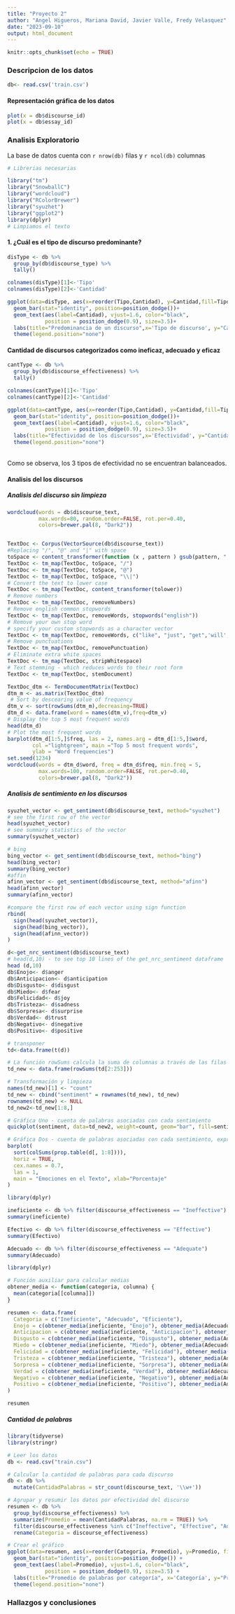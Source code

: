 ```yaml
---
title: "Proyecto 2"
author: "Angel Higueros, Mariana David, Javier Valle, Fredy Velasquez"
date: "2023-09-10"
output: html_document
---
```


```r
knitr::opts_chunk$set(echo = TRUE)
```



### Descripcion de los datos

```r

db<- read.csv('train.csv')


```


#### Representación gráfica de los datos

```r
plot(x = db$discourse_id)
plot(x = db$essay_id)
```

### Analisis Exploratorio

La base de datos cuenta con `r nrow(db)` filas y `r ncol(db)` columnas


```r
# Librerias necesarias

library("tm")
library("SnowballC")
library("wordcloud")
library("RColorBrewer")
library("syuzhet")
library("ggplot2")
library(dplyr)
# Limpiamos el texto

```
#### 1. ¿Cuál es el tipo de discurso predominante?

```r

disType <- db %>% 
  group_by(db$discourse_type) %>% 
  tally()

colnames(disType)[1]<-'Tipo'
colnames(disType)[2]<-'Cantidad'

ggplot(data=disType, aes(x=reorder(Tipo,Cantidad), y=Cantidad,fill=Tipo)) +
  geom_bar(stat="identity", position=position_dodge())+
  geom_text(aes(label=Cantidad), vjust=1.6, color="black",
            position = position_dodge(0.9), size=3.5)+
  labs(title="Predominancia de un discurso",x='Tipo de discurso', y="Cantidad")+
  theme(legend.position="none")
```



#### Cantidad de discursos categorizados como ineficaz, adecuado y eficaz

```r
cantType <- db %>% 
  group_by(db$discourse_effectiveness) %>% 
  tally()

colnames(cantType)[1]<-'Tipo'
colnames(cantType)[2]<-'Cantidad'

ggplot(data=cantType, aes(x=reorder(Tipo,Cantidad), y=Cantidad,fill=Tipo)) +
  geom_bar(stat="identity", position=position_dodge())+
  geom_text(aes(label=Cantidad), vjust=1.6, color="black",
            position = position_dodge(0.9), size=3.5)+
  labs(title="Efectividad de los discursos",x='Efectividad', y="Cantidad")+
  theme(legend.position="none")

```
<br />
Como se observa, los 3 tipos de efectividad no se encuentran balanceados.

#### Analisis del los discursos

##### Analisis del discurso sin limpieza
```R

wordcloud(words = db$discourse_text, 
          max.words=80, random.order=FALSE, rot.per=0.40, 
          colors=brewer.pal(8, "Dark2"))



```


```r

TextDoc <- Corpus(VectorSource(db$discourse_text))
#Replacing "/", "@" and "|" with space
toSpace <- content_transformer(function (x , pattern ) gsub(pattern, " ", x))
TextDoc <- tm_map(TextDoc, toSpace, "/")
TextDoc <- tm_map(TextDoc, toSpace, "@")
TextDoc <- tm_map(TextDoc, toSpace, "\\|")
# Convert the text to lower case
TextDoc <- tm_map(TextDoc, content_transformer(tolower))
# Remove numbers
TextDoc <- tm_map(TextDoc, removeNumbers)
# Remove english common stopwords
TextDoc <- tm_map(TextDoc, removeWords, stopwords("english"))
# Remove your own stop word
# specify your custom stopwords as a character vector
TextDoc <- tm_map(TextDoc, removeWords, c("like", "just", "get",'will','new','now','via','dont','one','can')) 
# Remove punctuations
TextDoc <- tm_map(TextDoc, removePunctuation)
# Eliminate extra white spaces
TextDoc <- tm_map(TextDoc, stripWhitespace)
# Text stemming - which reduces words to their root form
TextDoc <- tm_map(TextDoc, stemDocument)

TextDoc_dtm <- TermDocumentMatrix(TextDoc)
dtm_m <- as.matrix(TextDoc_dtm)
 # Sort by descearing value of frequency
dtm_v <- sort(rowSums(dtm_m),decreasing=TRUE)
dtm_d <- data.frame(word = names(dtm_v),freq=dtm_v)
# Display the top 5 most frequent words
head(dtm_d)
# Plot the most frequent words
barplot(dtm_d[1:5,]$freq, las = 2, names.arg = dtm_d[1:5,]$word,
        col ="lightgreen", main ="Top 5 most frequent words",
        ylab = "Word frequencies")
set.seed(1234)
wordcloud(words = dtm_d$word, freq = dtm_d$freq, min.freq = 5,
          max.words=100, random.order=FALSE, rot.per=0.40, 
          colors=brewer.pal(8, "Dark2"))
```

##### Analisis de sentimiento en los discursos

```r

syuzhet_vector <- get_sentiment(db$discourse_text, method="syuzhet")
# see the first row of the vector
head(syuzhet_vector)
# see summary statistics of the vector
summary(syuzhet_vector)

# bing
bing_vector <- get_sentiment(db$discourse_text, method="bing")
head(bing_vector)
summary(bing_vector)
#affin
afinn_vector <- get_sentiment(db$discourse_text, method="afinn")
head(afinn_vector)
summary(afinn_vector)

#compare the first row of each vector using sign function
rbind(
  sign(head(syuzhet_vector)),
  sign(head(bing_vector)),
  sign(head(afinn_vector))
)

d<-get_nrc_sentiment(db$discourse_text)
# head(d,10) - to see top 10 lines of the get_nrc_sentiment dataframe
head (d,10)
db$Enojo<- d$anger
db$Anticipacion<- d$anticipation
db$Disgusto<- d$disgust
db$Miedo<- d$fear
db$Felicidad<- d$joy
db$Tristeza<- d$sadness
db$Sorpresa<- d$surprise
db$Verdad<- d$trust
db$Negativo<- d$negative
db$Positivo<- d$positive

# transponer
td<-data.frame(t(d))

# La función rowSums calcula la suma de columnas a través de las filas para cada nivel de una variable de agrupacion
td_new <- data.frame(rowSums(td[2:253]))

# Transformación y limpieza
names(td_new)[1] <- "count"
td_new <- cbind("sentiment" = rownames(td_new), td_new)
rownames(td_new) <- NULL
td_new2<-td_new[1:8,]

# Gráfica Uno - cuenta de palabras asociadas con cada sentimiento
quickplot(sentiment, data=td_new2, weight=count, geom="bar", fill=sentiment, ylab="count")+ggtitle("Sentimientos de la encuesta")

# Gráfica Dos - cuenta de palabras asociadas con cada sentimiento, expresado como porcentaje
barplot(
  sort(colSums(prop.table(d[, 1:8]))), 
  horiz = TRUE, 
  cex.names = 0.7, 
  las = 1, 
  main = "Emociones en el Texto", xlab="Porcentaje"
)

```

```r
library(dplyr)

ineficiente <- db %>% filter(discourse_effectiveness == "Ineffective")
summary(ineficiente)

Efectivo <- db %>% filter(discourse_effectiveness == "Effective")
summary(Efectivo)

Adecuado <- db %>% filter(discourse_effectiveness == "Adequate")
summary(Adecuado)

```


```r
library(dplyr)

# Función auxiliar para calcular medias
obtener_media <- function(categoria, columna) {
  mean(categoria[[columna]])
}

resumen <- data.frame(
  Categoria = c("Ineficiente", "Adecuado", "Eficiente"),
  Enojo = c(obtener_media(ineficiente, "Enojo"), obtener_media(Adecuado, "Enojo"), obtener_media(Efectivo, "Enojo")),
  Anticipacion = c(obtener_media(ineficiente, "Anticipacion"), obtener_media(Adecuado, "Anticipacion"), obtener_media(Efectivo, "Anticipacion")),
  Disgusto = c(obtener_media(ineficiente, "Disgusto"), obtener_media(Adecuado, "Disgusto"), obtener_media(Efectivo, "Disgusto")),
  Miedo = c(obtener_media(ineficiente, "Miedo"), obtener_media(Adecuado, "Miedo"), obtener_media(Efectivo, "Miedo")),
  Felicidad = c(obtener_media(ineficiente, "Felicidad"), obtener_media(Adecuado, "Felicidad"), obtener_media(Efectivo, "Felicidad")),
  Tristeza = c(obtener_media(ineficiente, "Tristeza"), obtener_media(Adecuado, "Tristeza"), obtener_media(Efectivo, "Tristeza")),
  Sorpresa = c(obtener_media(ineficiente, "Sorpresa"), obtener_media(Adecuado, "Sorpresa"), obtener_media(Efectivo, "Sorpresa")),
  Verdad = c(obtener_media(ineficiente, "Verdad"), obtener_media(Adecuado, "Verdad"), obtener_media(Efectivo, "Verdad")),
  Negativo = c(obtener_media(ineficiente, "Negativo"), obtener_media(Adecuado, "Negativo"), obtener_media(Efectivo, "Negativo")),
  Positivo = c(obtener_media(ineficiente, "Positivo"), obtener_media(Adecuado, "Positivo"), obtener_media(Efectivo, "Positivo"))
)

resumen

```

##### Cantidad de palabras

```r
library(tidyverse)
library(stringr)

# Leer los datos
db <- read.csv("train.csv")

# Calcular la cantidad de palabras para cada discurso
db <- db %>%
  mutate(CantidadPalabras = str_count(discourse_text, '\\w+'))

# Agrupar y resumir los datos por efectividad del discurso
resumen <- db %>%
  group_by(discourse_effectiveness) %>%
  summarize(Promedio = mean(CantidadPalabras, na.rm = TRUE)) %>%
  filter(discourse_effectiveness %in% c("Ineffective", "Effective", "Adequate")) %>%
  rename(Categoria = discourse_effectiveness)

# Crear el gráfico
ggplot(data=resumen, aes(x=reorder(Categoria, Promedio), y=Promedio, fill=Categoria)) +
  geom_bar(stat="identity", position=position_dodge()) +
  geom_text(aes(label=Promedio), vjust=1.6, color="black",
            position = position_dodge(0.9), size=3.5) +
  labs(title="Promedio de palabras por categoría", x='Categoría', y="Promedio") +
  theme(legend.position="none")
```

### Hallazgos y conclusiones

